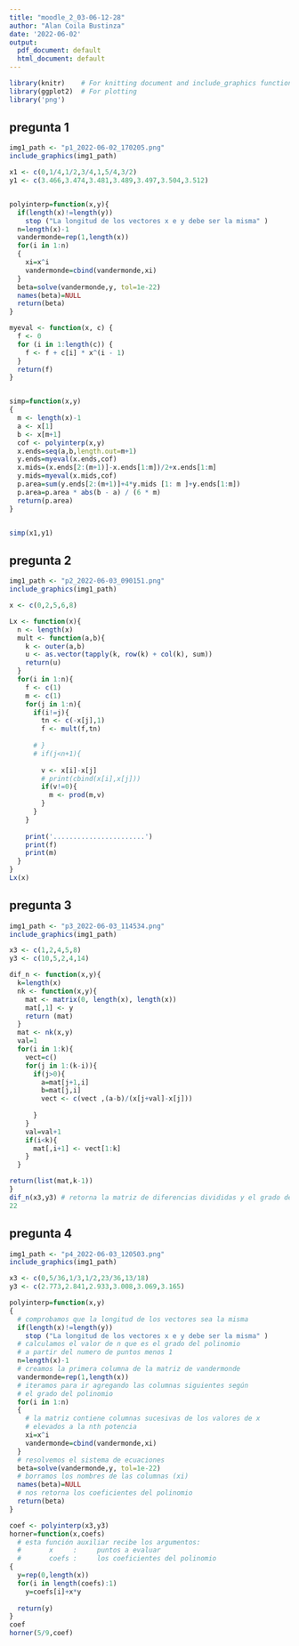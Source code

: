 ```yaml
---
title: "moodle_2_03-06-12-28"
author: "Alan Coila Bustinza"
date: '2022-06-02'
output:
  pdf_document: default
  html_document: default
---
```



```r
library(knitr)    # For knitting document and include_graphics function
library(ggplot2)  # For plotting
library('png') 
```
## pregunta 1

```r
img1_path <- "p1_2022-06-02_170205.png"
include_graphics(img1_path)
```
```r

x1 <- c(0,1/4,1/2,3/4,1,5/4,3/2)
y1 <- c(3.466,3.474,3.481,3.489,3.497,3.504,3.512)


polyinterp=function(x,y){
  if(length(x)!=length(y))
    stop ("La longitud de los vectores x e y debe ser la misma" )
  n=length(x)-1
  vandermonde=rep(1,length(x))
  for(i in 1:n)
  {
    xi=x^i
    vandermonde=cbind(vandermonde,xi)
  }
  beta=solve(vandermonde,y, tol=1e-22)
  names(beta)=NULL
  return(beta)
}

myeval <- function(x, c) {
  f <- 0
  for (i in 1:length(c)) {
    f <- f + c[i] * x^(i - 1) 
  }
  return(f)
}


simp=function(x,y)
{ 
  m <- length(x)-1
  a <- x[1]
  b <- x[m+1]
  cof <- polyinterp(x,y)
  x.ends=seq(a,b,length.out=m+1)
  y.ends=myeval(x.ends,cof)
  x.mids=(x.ends[2:(m+1)]-x.ends[1:m])/2+x.ends[1:m] 
  y.mids=myeval(x.mids,cof)
  p.area=sum(y.ends[2:(m+1)]+4*y.mids [1: m ]+y.ends[1:m])
  p.area=p.area * abs(b - a) / (6 * m)
  return(p.area)
}


simp(x1,y1)

```
## pregunta 2

```r
img1_path <- "p2_2022-06-03_090151.png"
include_graphics(img1_path)
```

```r
x <- c(0,2,5,6,8)

Lx <- function(x){
  n <- length(x)
  mult <- function(a,b){
    k <- outer(a,b)
    u <- as.vector(tapply(k, row(k) + col(k), sum))
    return(u)
  }
  for(i in 1:n){
    f <- c(1)
    m <- c(1)
    for(j in 1:n){
      if(i!=j){
        tn <- c(-x[j],1)
        f <- mult(f,tn)
        
      # }
      # if(j<n+1){
        
        v <- x[i]-x[j]
        # print(cbind(x[i],x[j]))
        if(v!=0){
          m <- prod(m,v)
        }
      }
    }
    
    print('.......................')
    print(f)
    print(m)
  }
}
Lx(x)
```
## pregunta 3

```r
img1_path <- "p3_2022-06-03_114534.png"
include_graphics(img1_path)
```
```r
x3 <- c(1,2,4,5,8)
y3 <- c(10,5,2,4,14)

dif_n <- function(x,y){
  k=length(x)
  nk <- function(x,y){
    mat <- matrix(0, length(x), length(x))
    mat[,1] <- y
    return (mat)
  }
  mat <- nk(x,y)
  val=1
  for(i in 1:k){
    vect=c()
    for(j in 1:(k-i)){
      if(j>0){
        a=mat[j+1,i]
        b=mat[j,i]
        vect <- c(vect ,(a-b)/(x[j+val]-x[j]))
  
      }
    }
    val=val+1
    if(i<k){
      mat[,i+1] <- vect[1:k]
    }
  }

return(list(mat,k-1))
}
dif_n(x3,y3) # retorna la matriz de diferencias divididas y el grado del polinomio
22
```

## pregunta 4

```r
img1_path <- "p4_2022-06-03_120503.png"
include_graphics(img1_path)
```
```r

x3 <- c(0,5/36,1/3,1/2,23/36,13/18)
y3 <- c(2.773,2.841,2.933,3.008,3.069,3.165)

polyinterp=function(x,y)
{
  # comprobamos que la longitud de los vectores sea la misma
  if(length(x)!=length(y))
    stop ("La longitud de los vectores x e y debe ser la misma" )
  # calculamos el valor de n que es el grado del polinomio
  # a partir del numero de puntos menos 1
  n=length(x)-1
  # creamos la primera columna de la matriz de vandermonde
  vandermonde=rep(1,length(x))
  # iteramos para ir agregando las columnas siguientes según
  # el grado del polinomio
  for(i in 1:n)
  {
    # la matriz contiene columnas sucesivas de los valores de x
    # elevados a la nth potencia
    xi=x^i
    vandermonde=cbind(vandermonde,xi)
  }
  # resolvemos el sistema de ecuaciones
  beta=solve(vandermonde,y, tol=1e-22)
  # borramos los nombres de las columnas (xi)
  names(beta)=NULL
  # nos retorna los coeficientes del polinomio
  return(beta)
}

coef <- polyinterp(x3,y3)
horner=function(x,coefs)
  # esta función auxiliar recibe los argumentos:
  #       x     :     puntos a evaluar 
  #       coefs :     los coeficientes del polinomio
{
  y=rep(0,length(x))
  for(i in length(coefs):1)
    y=coefs[i]+x*y
  
  return(y)
}
coef
horner(5/9,coef)



```